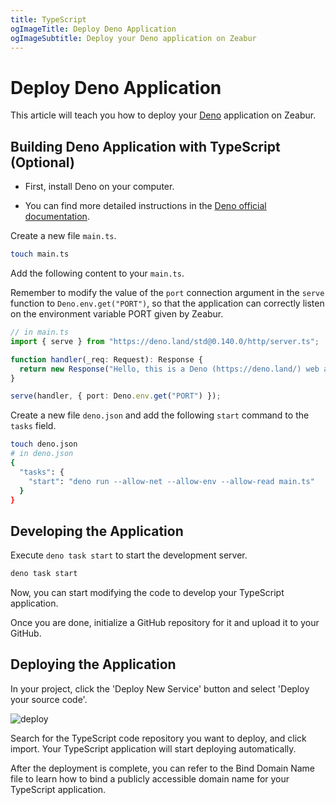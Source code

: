 ```yaml
---
title: TypeScript
ogImageTitle: Deploy Deno Application
ogImageSubtitle: Deploy your Deno application on Zeabur
---
```


# Deploy Deno Application

This article will teach you how to deploy your [Deno](https://deno.land/) application on Zeabur.

## Building Deno Application with TypeScript (Optional)

- First, install Deno on your computer.

- You can find more detailed instructions in the [Deno official documentation](https://deno.land/manual/getting_started/installation).

Create a new file `main.ts`.

```bash
touch main.ts
```

Add the following content to your `main.ts`.

Remember to modify the value of the `port` connection argument in the `serve` function to `Deno.env.get("PORT")`, so that the application can correctly listen on the environment variable PORT given by Zeabur.

```typescript
// in main.ts
import { serve } from "https://deno.land/std@0.140.0/http/server.ts";

function handler(_req: Request): Response {
  return new Response("Hello, this is a Deno (https://deno.land/) web app deployed on Zeabur (https://zeabur.com)");
}

serve(handler, { port: Deno.env.get("PORT") });
```

Create a new file `deno.json` and add the following `start` command to the `tasks` field.

```bash
touch deno.json
# in deno.json
{
  "tasks": {
    "start": "deno run --allow-net --allow-env --allow-read main.ts"
  }
}
```

## Developing the Application

Execute `deno task start` to start the development server.

```bash
deno task start
```

Now, you can start modifying the code to develop your TypeScript application.

Once you are done, initialize a GitHub repository for it and upload it to your GitHub.

## Deploying the Application

In your project, click the 'Deploy New Service' button and select 'Deploy your source code'.

![deploy](/deploy/common/select-service.en-US.png)

Search for the TypeScript code repository you want to deploy, and click import. Your TypeScript application will start deploying automatically.

After the deployment is complete, you can refer to the Bind Domain Name file to learn how to bind a publicly accessible domain name for your TypeScript application.